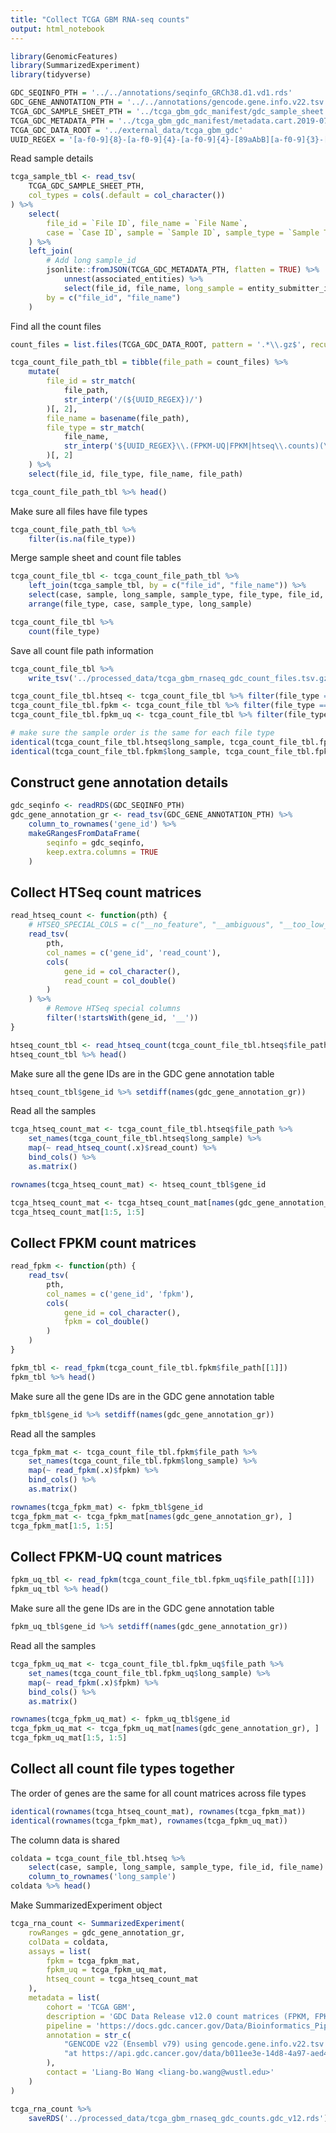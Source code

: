 ```yaml
---
title: "Collect TCGA GBM RNA-seq counts"
output: html_notebook
---
```


```r
library(GenomicFeatures)
library(SummarizedExperiment)
library(tidyverse)
```

```r
GDC_SEQINFO_PTH = '../../annotations/seqinfo_GRCh38.d1.vd1.rds'
GDC_GENE_ANNOTATION_PTH = '../../annotations/gencode.gene.info.v22.tsv'
TCGA_GDC_SAMPLE_SHEET_PTH = '../tcga_gbm_gdc_manifest/gdc_sample_sheet.2019-07-05.tsv.gz'
TCGA_GDC_METADATA_PTH = '../tcga_gbm_gdc_manifest/metadata.cart.2019-07-05.json.gz'
TCGA_GDC_DATA_ROOT = '../external_data/tcga_gbm_gdc'
UUID_REGEX = '[a-f0-9]{8}-[a-f0-9]{4}-[a-f0-9]{4}-[89aAbB][a-f0-9]{3}-[a-f0-9]{12}'
```

Read sample details
```r
tcga_sample_tbl <- read_tsv(
    TCGA_GDC_SAMPLE_SHEET_PTH,
    col_types = cols(.default = col_character())
) %>%
    select(
        file_id = `File ID`, file_name = `File Name`, 
        case = `Case ID`, sample = `Sample ID`, sample_type = `Sample Type`
    ) %>%
    left_join(
        # Add long sample_id
        jsonlite::fromJSON(TCGA_GDC_METADATA_PTH, flatten = TRUE) %>%
            unnest(associated_entities) %>%
            select(file_id, file_name, long_sample = entity_submitter_id),
        by = c("file_id", "file_name")
    )
```


Find all the count files
```r
count_files = list.files(TCGA_GDC_DATA_ROOT, pattern = '.*\\.gz$', recursive = TRUE, full.names = TRUE)

tcga_count_file_path_tbl = tibble(file_path = count_files) %>%
    mutate(
        file_id = str_match(
            file_path,
            str_interp('/(${UUID_REGEX})/')
        )[, 2],
        file_name = basename(file_path),
        file_type = str_match(
            file_name, 
            str_interp('${UUID_REGEX}\\.(FPKM-UQ|FPKM|htseq\\.counts)(\\.txt)?.gz')
        )[, 2]
    ) %>%
    select(file_id, file_type, file_name, file_path)

tcga_count_file_path_tbl %>% head()
```

Make sure all files have file types
```r
tcga_count_file_path_tbl %>%
    filter(is.na(file_type))
```

Merge sample sheet and count file tables
```r
tcga_count_file_tbl <- tcga_count_file_path_tbl %>%
    left_join(tcga_sample_tbl, by = c("file_id", "file_name")) %>%
    select(case, sample, long_sample, sample_type, file_type, file_id, file_name, everything()) %>%
    arrange(file_type, case, sample_type, long_sample)
```

```r
tcga_count_file_tbl %>%
    count(file_type)
```

Save all count file path information
```r
tcga_count_file_tbl %>%
    write_tsv('../processed_data/tcga_gbm_rnaseq_gdc_count_files.tsv.gz')
```


```r
tcga_count_file_tbl.htseq <- tcga_count_file_tbl %>% filter(file_type == 'htseq.counts')
tcga_count_file_tbl.fpkm <- tcga_count_file_tbl %>% filter(file_type == 'FPKM')
tcga_count_file_tbl.fpkm_uq <- tcga_count_file_tbl %>% filter(file_type == 'FPKM-UQ')

# make sure the sample order is the same for each file type
identical(tcga_count_file_tbl.htseq$long_sample, tcga_count_file_tbl.fpkm$long_sample)
identical(tcga_count_file_tbl.fpkm$long_sample, tcga_count_file_tbl.fpkm_uq$long_sample)
```



## Construct gene annotation details
```r
gdc_seqinfo <- readRDS(GDC_SEQINFO_PTH)
gdc_gene_annotation_gr <- read_tsv(GDC_GENE_ANNOTATION_PTH) %>%
    column_to_rownames('gene_id') %>%
    makeGRangesFromDataFrame(
        seqinfo = gdc_seqinfo,
        keep.extra.columns = TRUE
    )
```



## Collect HTSeq count matrices
```r
read_htseq_count <- function(pth) {
    # HTSEQ_SPECIAL_COLS = c("__no_feature", "__ambiguous", "__too_low_aQual", "__not_aligned", "__alignment_not_unique")
    read_tsv(
        pth, 
        col_names = c('gene_id', 'read_count'),
        cols(
            gene_id = col_character(),
            read_count = col_double()
        )
    ) %>%
        # Remove HTSeq special columns
        filter(!startsWith(gene_id, '__'))
}

htseq_count_tbl <- read_htseq_count(tcga_count_file_tbl.htseq$file_path[[1]])
htseq_count_tbl %>% head()
```

Make sure all the gene IDs are in the GDC gene annotation table
```r
htseq_count_tbl$gene_id %>% setdiff(names(gdc_gene_annotation_gr))
```

Read all the samples
```r
tcga_htseq_count_mat <- tcga_count_file_tbl.htseq$file_path %>%
    set_names(tcga_count_file_tbl.htseq$long_sample) %>%
    map(~ read_htseq_count(.x)$read_count) %>%
    bind_cols() %>%
    as.matrix()

rownames(tcga_htseq_count_mat) <- htseq_count_tbl$gene_id

tcga_htseq_count_mat <- tcga_htseq_count_mat[names(gdc_gene_annotation_gr), ]
tcga_htseq_count_mat[1:5, 1:5]
```



## Collect FPKM count matrices
```r
read_fpkm <- function(pth) {
    read_tsv(
        pth, 
        col_names = c('gene_id', 'fpkm'),
        cols(
            gene_id = col_character(),
            fpkm = col_double()
        )
    )
}

fpkm_tbl <- read_fpkm(tcga_count_file_tbl.fpkm$file_path[[1]])
fpkm_tbl %>% head()
```

Make sure all the gene IDs are in the GDC gene annotation table
```r
fpkm_tbl$gene_id %>% setdiff(names(gdc_gene_annotation_gr))
```

Read all the samples
```r
tcga_fpkm_mat <- tcga_count_file_tbl.fpkm$file_path %>%
    set_names(tcga_count_file_tbl.fpkm$long_sample) %>%
    map(~ read_fpkm(.x)$fpkm) %>%
    bind_cols() %>%
    as.matrix()

rownames(tcga_fpkm_mat) <- fpkm_tbl$gene_id
tcga_fpkm_mat <- tcga_fpkm_mat[names(gdc_gene_annotation_gr), ]
tcga_fpkm_mat[1:5, 1:5]
```



## Collect FPKM-UQ count matrices
```r
fpkm_uq_tbl <- read_fpkm(tcga_count_file_tbl.fpkm_uq$file_path[[1]])
fpkm_uq_tbl %>% head()
```

Make sure all the gene IDs are in the GDC gene annotation table
```r
fpkm_uq_tbl$gene_id %>% setdiff(names(gdc_gene_annotation_gr))
```

Read all the samples
```r
tcga_fpkm_uq_mat <- tcga_count_file_tbl.fpkm_uq$file_path %>%
    set_names(tcga_count_file_tbl.fpkm_uq$long_sample) %>%
    map(~ read_fpkm(.x)$fpkm) %>%
    bind_cols() %>%
    as.matrix()

rownames(tcga_fpkm_uq_mat) <- fpkm_uq_tbl$gene_id
tcga_fpkm_uq_mat <- tcga_fpkm_uq_mat[names(gdc_gene_annotation_gr), ]
tcga_fpkm_uq_mat[1:5, 1:5]
```



## Collect all count file types together
The order of genes are the same for all count matrices across file types
```r
identical(rownames(tcga_htseq_count_mat), rownames(tcga_fpkm_mat))
identical(rownames(tcga_fpkm_mat), rownames(tcga_fpkm_uq_mat))
```

The column data is shared
```r
coldata = tcga_count_file_tbl.htseq %>%
    select(case, sample, long_sample, sample_type, file_id, file_name) %>%
    column_to_rownames('long_sample')
coldata %>% head()
```

Make SummarizedExperiment object
```r
tcga_rna_count <- SummarizedExperiment(
    rowRanges = gdc_gene_annotation_gr,
    colData = coldata,
    assays = list(
        fpkm = tcga_fpkm_mat,
        fpkm_uq = tcga_fpkm_uq_mat,
        htseq_count = tcga_htseq_count_mat
    ),
    metadata = list(
        cohort = 'TCGA GBM',
        description = 'GDC Data Release v12.0 count matrices (FPKM, FPKM-UQ, HTSeq count)',
        pipeline = 'https://docs.gdc.cancer.gov/Data/Bioinformatics_Pipelines/Expression_mRNA_Pipeline/',
        annotation = str_c(
            "GENCODE v22 (Ensembl v79) using gencode.gene.info.v22.tsv on GDC ",
            "at https://api.gdc.cancer.gov/data/b011ee3e-14d8-4a97-aed4-e0b10f6bbe82"
        ),
        contact = 'Liang-Bo Wang <liang-bo.wang@wustl.edu>'
    )
)
```

```r
tcga_rna_count %>%
    saveRDS('../processed_data/tcga_gbm_rnaseq_gdc_counts.gdc_v12.rds')
```

